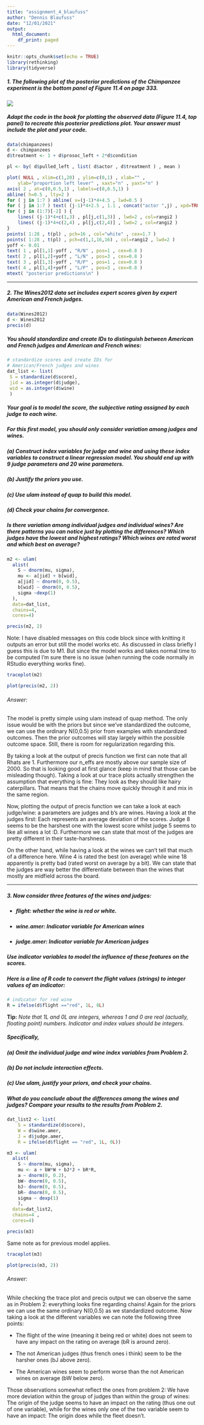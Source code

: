 ```yaml
---
title: "assignment_4_blaufuss"
author: "Dennis Blaufuss"
date: "12/01/2021"
output:
  html_document:
    df_print: paged
---
```


```r
knitr::opts_chunk$set(echo = TRUE)
library(rethinking)
library(tidyverse)
```

##### 1. The following plot of the posterior predictions of the Chimpanzee experiment is the bottom panel of Figure 11.4 on page 333.

![](/Users/dennisblaufuss/Desktop/SS_assignment_4.png)

##### Adapt the code in the book for plotting the observed data (Figure 11.4, top panel) to recreate this posterior predictions plot. Your answer must include the plot and your code.

```r
data(chimpanzees)
d <- chimpanzees
d$treatment <- 1 + d$prosoc_left + 2*d$condition

pl <- by( d$pulled_left , list( d$actor , d$treatment ) , mean )

plot( NULL , xlim=c(1,28) , ylim=c(0,1) , xlab="" ,
    ylab="proportion left lever" , xaxt="n" , yaxt="n" )
axis( 2 , at=c(0,0.5,1) , labels=c(0,0.5,1) )
abline( h=0.5 , lty=2 )
for ( j in 1:7 ) abline( v=(j-1)*4+4.5 , lwd=0.5 )
for ( j in 1:7 ) text( (j-1)*4+2.5 , 1.1 , concat("actor ",j) , xpd=TRUE )
for ( j in (1:7)[-2] ) {
    lines( (j-1)*4+c(1,3) , pl[j,c(1,3)] , lwd=2 , col=rangi2 )
    lines( (j-1)*4+c(2,4) , pl[j,c(2,4)] , lwd=2 , col=rangi2 )
}
points( 1:28 , t(pl) , pch=16 , col="white" , cex=1.7 )
points( 1:28 , t(pl) , pch=c(1,1,16,16) , col=rangi2 , lwd=2 )
yoff <- 0.01
text( 1 , pl[1,1]-yoff , "R/N" , pos=1 , cex=0.8 )
text( 2 , pl[1,2]+yoff , "L/N" , pos=3 , cex=0.8 )
text( 3 , pl[1,3]-yoff , "R/P" , pos=1 , cex=0.8 )
text( 4 , pl[1,4]+yoff , "L/P" , pos=3 , cex=0.8 )
mtext( "posterior predictions\n" )
```

***

##### 2. The Wines2012 data set includes expert scores given by expert American and French judges.

```r
data(Wines2012)
d <- Wines2012
precis(d)
```

##### You should standardize and create IDs to distinguish between American and French judges and American and French wines:

```r
# standardize scores and create IDs for
# American/French judges and wines
dat_list <- list(
 S = standardize(d$score),
 jid = as.integer(d$judge),
 wid = as.integer(d$wine)
 )
```

##### Your goal is to model the score, the subjective rating assigned by each judge to each wine.
##### For this first model, you should only consider variation among judges and wines.

##### (a) Construct index variables for judge and wine and using these index variables to construct a linear regression model. You should end up with 9 judge parameters and 20 wine parameters.
##### (b) Justify the priors you use.
##### (c) Use ulam instead of quap to build this model.
##### (d) Check your chains for convergence.
##### Is there variation among individual judges and individual wines? Are there patterns you can notice just by plotting the differences? Which judges have the lowest and highest ratings? Which wines are rated worst and which best on average?

```r
m2 <- ulam(
  alist(
    S ~ dnorm(mu, sigma),
    mu <- a[jid] + b[wid], 
    a[jid] ~ dnorm(0, 0.5), 
    b[wid] ~ dnorm(0, 0.5), 
    sigma ~dexp(1)
  ), 
  data=dat_list, 
  chains=4, 
  cores=4)

precis(m2, 2)
```

Note: I have disabled messages on this code block since with knitting it outputs an error but still the model works etc. As discussed in class briefly I guess this is due to M1. But since the model works and takes normal time to be computed I'm sure there is no issue (when running the code normally in RStudio everything works fine).

```r
traceplot(m2)
```

```r
plot(precis(m2, 2))
```

###### Answer:
The model is pretty simple using ulam instead of quap method. The only issue would be with the priors but since we’ve standardized the outcome, we can use the ordinary N(0,0.5) prior from examples with standardized outcomes. Then the prior outcomes will stay largely within the possible outcome space. Still, there is room for regularization regarding this.

By taking a look at the output of precis function we first can note that all Rhats are 1. Furthermore our n_effs are mostly above our sample size of 2000. So that is looking good at first glance (keep in mind that those can be misleading though). Taking a look at our trace plots actually strengthen the assumption that everything is fine: They look as they should like hairy caterpillars. That means that the chains move quickly through it and mix in the same region.

Now, plotting the output of precis function we can take a look at each judge/wine: a parameters are judges and b's are wines. Having a look at the judges first: Each represents an average deviation of the scores. Judge 8 seems to be the harshest one with the lowest score whilst judge 5 seems to like all wines a lot :D. Furthermore we can state that most of the judges are pretty different in their taste-harshness.

On the other hand, while having a look at the wines we can't tell that much of a difference here. Wine 4 is rated the best (on average) while wine 18 apparently is pretty bad (rated worst on average by a bit). We can state that the judges are way better the differentiate between than the wines that mostly are midfield across the board.

***

##### 3. Now consider three features of the wines and judges:
* ##### flight: whether the wine is red or white.
* ##### wine.amer: Indicator variable for American wines
* ##### judge.amer: Indicator variable for American judges

##### Use indicator variables to model the influence of these features on the scores.
##### Here is a line of R code to convert the flight values (strings) to integer values of an indicator:

```r
# indicator for red wine
R = ifelse(d$flight =="red", 1L, 0L)
```

__Tip:__ _Note that 1L and 0L are integers, whereas 1 and 0 are real (actually, floating point) numbers. Indicator and index values should be integers._

##### Specifically,
##### (a) Omit the individual judge and wine index variables from Problem 2.
##### (b) Do not include interaction effects.
##### (c) Use ulam, justify your priors, and check your chains.
##### What do you conclude about the differences among the wines and judges? Compare your results to the results from Problem 2.

```r
dat_list2 <- list(
    S = standardize(d$score),
    W = d$wine.amer,
    J = d$judge.amer,
    R = ifelse(d$flight == "red", 1L, 0L))

m3 <- ulam(
  alist(
    S ~ dnorm(mu, sigma),
    mu <- a + bW*W + bJ*J + bR*R, 
    a ~ dnorm(0, 0.2), 
    bW~ dnorm(0, 0.5),
    bJ~ dnorm(0, 0.5),
    bR~ dnorm(0, 0.5),
    sigma ~ dexp(1)
    ), 
  data=dat_list2, 
  chains=4 , 
  cores=4)

precis(m3)
```

Same note as for previous model applies.

```r
traceplot(m3)
```

```r
plot(precis(m3, 2))
```

###### Answer:

While checking the trace plot and precis output we can observe the same as in Problem 2: everything looks fine regarding chains! Again for the priors we can use the same ordinary N(0,0.5) as we standardized outcome. Now taking a look at the different variables we can note the following three points:

* The flight of the wine (meaning it being red or white) does not seem to have any impact on the rating on average (bR is around zero).

* The not American judges (thus french ones i think) seem to be the harsher ones (bJ above zero).

* The American wines seem to perform worse than the not American wines on average (bW below zero).

Those observations somewhat reflect the ones from problem 2: We have more deviation within the group of judges than within the group of wines: The origin of the judge seems to have an impact on the rating (thus one out of one variable), while for the wines only one of the two variable seem to have an impact: The origin does while the fleet doesn't.
